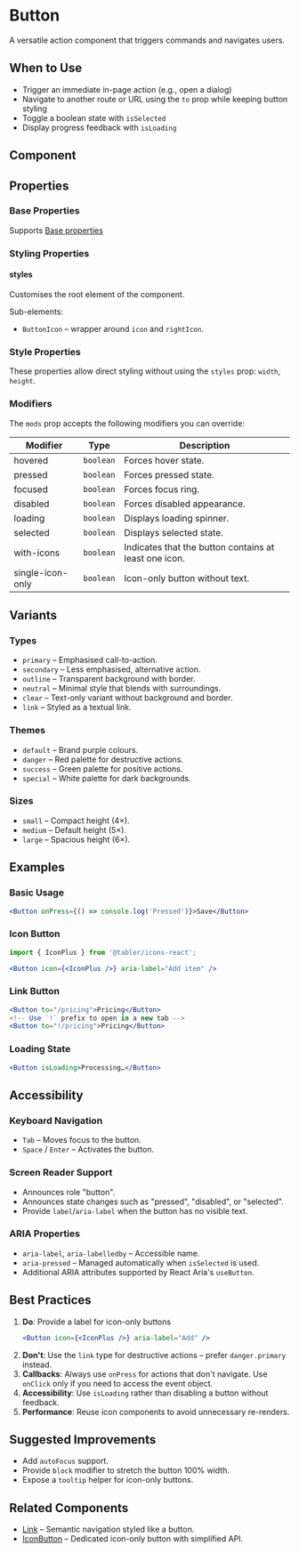 
<Meta of={ButtonStories} />

# Button

A versatile action component that triggers commands and navigates users.

## When to Use

- Trigger an immediate in-page action (e.g., open a dialog)
- Navigate to another route or URL using the `to` prop while keeping button styling
- Toggle a boolean state with `isSelected`
- Display progress feedback with `isLoading`

## Component

<Canvas>
    <Story of={ButtonStories.Default} />
</Canvas>

## Properties

<Controls />

### Base Properties

Supports [Base properties](/docs/tasty-base-properties--docs)

### Styling Properties

#### styles

Customises the root element of the component.

Sub-elements:
- `ButtonIcon` – wrapper around `icon` and `rightIcon`.

### Style Properties

These properties allow direct styling without using the `styles` prop: `width`, `height`.

### Modifiers

The `mods` prop accepts the following modifiers you can override:

| Modifier | Type | Description |
|----------|------|-------------|
| hovered | `boolean` | Forces hover state. |
| pressed | `boolean` | Forces pressed state. |
| focused | `boolean` | Forces focus ring. |
| disabled | `boolean` | Forces disabled appearance. |
| loading | `boolean` | Displays loading spinner. |
| selected | `boolean` | Displays selected state. |
| with-icons | `boolean` | Indicates that the button contains at least one icon. |
| single-icon-only | `boolean` | Icon-only button without text. |

## Variants

### Types

- `primary` – Emphasised call-to-action.
- `secondary` – Less emphasised, alternative action.
- `outline` – Transparent background with border.
- `neutral` – Minimal style that blends with surroundings.
- `clear` – Text-only variant without background and border.
- `link` – Styled as a textual link.

### Themes

- `default` – Brand purple colours.
- `danger` – Red palette for destructive actions.
- `success` – Green palette for positive actions.
- `special` – White palette for dark backgrounds.

### Sizes

- `small` – Compact height (4×).
- `medium` – Default height (5×).
- `large` – Spacious height (6×).

## Examples

### Basic Usage

```jsx
<Button onPress={() => console.log('Pressed')}>Save</Button>
```

### Icon Button

```jsx
import { IconPlus } from '@tabler/icons-react';

<Button icon={<IconPlus />} aria-label="Add item" />
```

### Link Button

```jsx
<Button to="/pricing">Pricing</Button>
<!-- Use `!` prefix to open in a new tab -->
<Button to="!/pricing">Pricing</Button>
```

### Loading State

```jsx
<Button isLoading>Processing…</Button>
```

## Accessibility

### Keyboard Navigation

- `Tab` – Moves focus to the button.
- `Space` / `Enter` – Activates the button.

### Screen Reader Support

- Announces role "button".
- Announces state changes such as "pressed", "disabled", or "selected".
- Provide `label`/`aria-label` when the button has no visible text.

### ARIA Properties

- `aria-label`, `aria-labelledby` – Accessible name.
- `aria-pressed` – Managed automatically when `isSelected` is used.
- Additional ARIA attributes supported by React Aria's `useButton`.

## Best Practices

1. **Do**: Provide a label for icon-only buttons
   ```jsx
   <Button icon={<IconPlus />} aria-label="Add" />
   ```
2. **Don't**: Use the `link` type for destructive actions – prefer `danger.primary` instead.
3. **Callbacks**: Always use `onPress` for actions that don't navigate. Use `onClick` only if you need to access the event object.
4. **Accessibility**: Use `isLoading` rather than disabling a button without feedback.
5. **Performance**: Reuse icon components to avoid unnecessary re-renders.

## Suggested Improvements

- Add `autoFocus` support.
- Provide `block` modifier to stretch the button 100% width.
- Expose a `tooltip` helper for icon-only buttons.

## Related Components

- [Link](/components/Link) – Semantic navigation styled like a button.
- [IconButton](/components/IconButton) – Dedicated icon-only button with simplified API.

